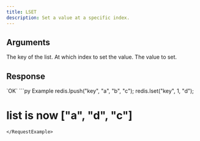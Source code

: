 ```yaml
---
title: LSET
description: Set a value at a specific index.
---
```


## Arguments

<ParamField body="key" type="string" required>
  The key of the list.
</ParamField>

<ParamField body="index" type="number" required>
 At which index to set the value.
</ParamField>


<ParamField body="data" type="TValue" required>
  The value to set.
</ParamField>

## Response

<ResponseField type="OK" required>
  `OK`
</ResponseField>

<RequestExample>
```py Example 
redis.lpush("key", "a", "b", "c"); 
redis.lset("key", 1, "d"); 

# list is now ["a", "d", "c"]
 ```
</RequestExample>
